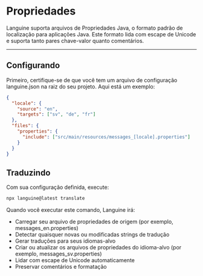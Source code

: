 # Propriedades

Languine suporta arquivos de Propriedades Java, o formato padrão de localização para aplicações Java. Este formato lida com escape de Unicode e suporta tanto pares chave-valor quanto comentários.

---

## Configurando

Primeiro, certifique-se de que você tem um arquivo de configuração languine.json na raiz do seu projeto. Aqui está um exemplo:

```json
{
  "locale": {
    "source": "en",
    "targets": ["sv", "de", "fr"]
  },
  "files": {
    "properties": {
      "include": ["src/main/resources/messages_[locale].properties"]
    }
  }
}
```

## Traduzindo

Com sua configuração definida, execute:

```bash
npx languine@latest translate
```

Quando você executar este comando, Languine irá:

- Carregar seu arquivo de propriedades de origem (por exemplo, messages_en.properties)
- Detectar quaisquer novas ou modificadas strings de tradução
- Gerar traduções para seus idiomas-alvo
- Criar ou atualizar os arquivos de propriedades do idioma-alvo (por exemplo, messages_sv.properties)
- Lidar com escape de Unicode automaticamente
- Preservar comentários e formatação

